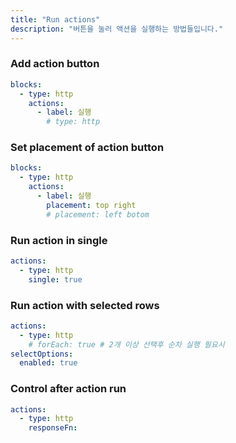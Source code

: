 ```yaml
---
title: "Run actions"
description: "버튼을 눌러 액션을 실행하는 방법들입니다."
---
```


### Add action button

```yaml
blocks:
  - type: http
    actions:
      - label: 실행
        # type: http
```

### Set placement of action button

```yaml
blocks:
  - type: http
    actions:
      - label: 실행
        placement: top right
        # placement: left botom
```

### Run action in single

```yaml
actions:
  - type: http
    single: true
```

### Run action with selected rows

```yaml
actions:
  - type: http
    # forEach: true # 2개 이상 선택후 순차 실행 필요시
selectOptions:
  enabled: true
```

### Control after action run

```yaml
actions:
  - type: http
    responseFn: 
```